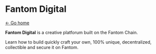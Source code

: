 
# Fantom Digital

[&larr; Go home](/)

**Fantom Digital** is a creative platforum built on the Fantom Chain.

Learn how to build quickly craft your own, 100% unique, decentralized, collectible and secure it on Fantom.
